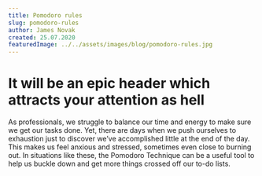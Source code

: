 ```yaml
---
title: Pomodoro rules
slug: pomodoro-rules
author: James Novak
created: 25.07.2020
featuredImage: ../../assets/images/blog/pomodoro-rules.jpg
---
```


# It will be an epic header which attracts your attention as hell

As professionals, we struggle to balance our time and energy to make sure we get our tasks done. Yet, there are days when we push ourselves to exhaustion just to discover we’ve accomplished little at the end of the day. This makes us feel anxious and stressed, sometimes even close to burning out. In situations like these, the Pomodoro Technique can be a useful tool to help us buckle down and get more things crossed off our to-do lists.
